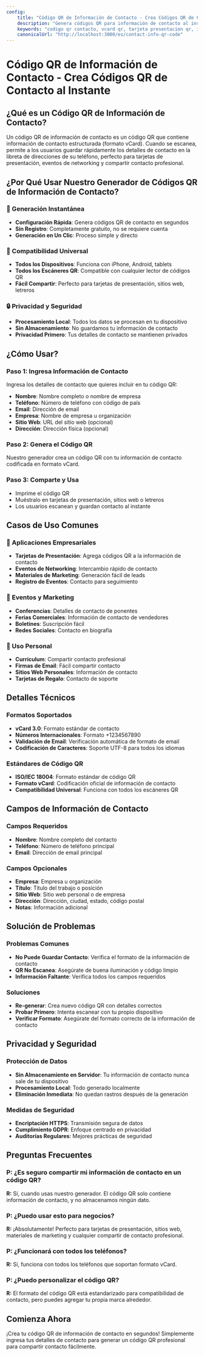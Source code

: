 ```yaml
---
config:
    title: "Código QR de Información de Contacto - Crea Códigos QR de Contacto al Instante"
    description: "Genera códigos QR para información de contacto al instante. Comparte tarjetas de presentación, datos vCard e información de contacto fácilmente con nuestro generador gratuito de códigos QR de información de contacto."
    keywords: "codigo qr contacto, vcard qr, tarjeta presentacion qr, info contacto qr, qr contacto"
    canonicalUrl: "http://localhost:3000/es/contact-info-qr-code"
---
```


# Código QR de Información de Contacto - Crea Códigos QR de Contacto al Instante

## ¿Qué es un Código QR de Información de Contacto?

Un código QR de información de contacto es un código QR que contiene información de contacto estructurada (formato vCard). Cuando se escanea, permite a los usuarios guardar rápidamente los detalles de contacto en la libreta de direcciones de su teléfono, perfecto para tarjetas de presentación, eventos de networking y compartir contacto profesional.

## ¿Por Qué Usar Nuestro Generador de Códigos QR de Información de Contacto?

### 🚀 Generación Instantánea

-   **Configuración Rápida**: Genera códigos QR de contacto en segundos
-   **Sin Registro**: Completamente gratuito, no se requiere cuenta
-   **Generación en Un Clic**: Proceso simple y directo

### 📱 Compatibilidad Universal

-   **Todos los Dispositivos**: Funciona con iPhone, Android, tablets
-   **Todos los Escáneres QR**: Compatible con cualquier lector de códigos QR
-   **Fácil Compartir**: Perfecto para tarjetas de presentación, sitios web, letreros

### 🔒 Privacidad y Seguridad

-   **Procesamiento Local**: Todos los datos se procesan en tu dispositivo
-   **Sin Almacenamiento**: No guardamos tu información de contacto
-   **Privacidad Primero**: Tus detalles de contacto se mantienen privados

## ¿Cómo Usar?

### Paso 1: Ingresa Información de Contacto

Ingresa los detalles de contacto que quieres incluir en tu código QR:

-   **Nombre**: Nombre completo o nombre de empresa
-   **Teléfono**: Número de teléfono con código de país
-   **Email**: Dirección de email
-   **Empresa**: Nombre de empresa u organización
-   **Sitio Web**: URL del sitio web (opcional)
-   **Dirección**: Dirección física (opcional)

### Paso 2: Genera el Código QR

Nuestro generador crea un código QR con tu información de contacto codificada en formato vCard.

### Paso 3: Comparte y Usa

-   Imprime el código QR
-   Muéstralo en tarjetas de presentación, sitios web o letreros
-   Los usuarios escanean y guardan contacto al instante

## Casos de Uso Comunes

### 🏢 Aplicaciones Empresariales

-   **Tarjetas de Presentación**: Agrega códigos QR a la información de contacto
-   **Eventos de Networking**: Intercambio rápido de contacto
-   **Materiales de Marketing**: Generación fácil de leads
-   **Registro de Eventos**: Contacto para seguimiento

### 🎉 Eventos y Marketing

-   **Conferencias**: Detalles de contacto de ponentes
-   **Ferias Comerciales**: Información de contacto de vendedores
-   **Boletines**: Suscripción fácil
-   **Redes Sociales**: Contacto en biografía

### 📱 Uso Personal

-   **Currículum**: Compartir contacto profesional
-   **Firmas de Email**: Fácil compartir contacto
-   **Sitios Web Personales**: Información de contacto
-   **Tarjetas de Regalo**: Contacto de soporte

## Detalles Técnicos

### Formatos Soportados

-   **vCard 3.0**: Formato estándar de contacto
-   **Números Internacionales**: Formato +1234567890
-   **Validación de Email**: Verificación automática de formato de email
-   **Codificación de Caracteres**: Soporte UTF-8 para todos los idiomas

### Estándares de Código QR

-   **ISO/IEC 18004**: Formato estándar de código QR
-   **Formato vCard**: Codificación oficial de información de contacto
-   **Compatibilidad Universal**: Funciona con todos los escáneres QR

## Campos de Información de Contacto

### Campos Requeridos

-   **Nombre**: Nombre completo del contacto
-   **Teléfono**: Número de teléfono principal
-   **Email**: Dirección de email principal

### Campos Opcionales

-   **Empresa**: Empresa u organización
-   **Título**: Título del trabajo o posición
-   **Sitio Web**: Sitio web personal o de empresa
-   **Dirección**: Dirección, ciudad, estado, código postal
-   **Notas**: Información adicional

## Solución de Problemas

### Problemas Comunes

-   **No Puede Guardar Contacto**: Verifica el formato de la información de contacto
-   **QR No Escanea**: Asegúrate de buena iluminación y código limpio
-   **Información Faltante**: Verifica todos los campos requeridos

### Soluciones

-   **Re-generar**: Crea nuevo código QR con detalles correctos
-   **Probar Primero**: Intenta escanear con tu propio dispositivo
-   **Verificar Formato**: Asegúrate del formato correcto de la información de contacto

## Privacidad y Seguridad

### Protección de Datos

-   **Sin Almacenamiento en Servidor**: Tu información de contacto nunca sale de tu dispositivo
-   **Procesamiento Local**: Todo generado localmente
-   **Eliminación Inmediata**: No quedan rastros después de la generación

### Medidas de Seguridad

-   **Encriptación HTTPS**: Transmisión segura de datos
-   **Cumplimiento GDPR**: Enfoque centrado en privacidad
-   **Auditorías Regulares**: Mejores prácticas de seguridad

## Preguntas Frecuentes

### P: ¿Es seguro compartir mi información de contacto en un código QR?

**R:** Sí, cuando usas nuestro generador. El código QR solo contiene información de contacto, y no almacenamos ningún dato.

### P: ¿Puedo usar esto para negocios?

**R:** ¡Absolutamente! Perfecto para tarjetas de presentación, sitios web, materiales de marketing y cualquier compartir de contacto profesional.

### P: ¿Funcionará con todos los teléfonos?

**R:** Sí, funciona con todos los teléfonos que soportan formato vCard.

### P: ¿Puedo personalizar el código QR?

**R:** El formato del código QR está estandarizado para compatibilidad de contacto, pero puedes agregar tu propia marca alrededor.

## Comienza Ahora

¡Crea tu código QR de información de contacto en segundos! Simplemente ingresa tus detalles de contacto para generar un código QR profesional para compartir contacto fácilmente.
